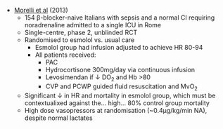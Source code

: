 * [Morelli et al](https://jamanetwork.com/journals/jama/fullarticle/1752246) (2013)
	* 154 β-blocker-naive Italians with sepsis and a normal CI requiring noradrenaline admitted to a single ICU in Rome
	* Single-centre, phase 2, unblinded RCT
	* Randomised to esmolol vs. usual care
		* Esmolol group had infusion adjusted to achieve HR 80-94
		* All patients received:
			* PAC
			* Hydrocortisone 300mg/day via continuous infusion
			* Levosimendan if ↓ DO~2~ and Hb >80
			* CVP and PCWP guided fluid resuscitation and MvO~2~
	* Significant ↓ in HR and mortality in esmolol group, which must be contextualixed against the... high... 80% control group mortality
	* High dose vasopressors at randomisation (~0.4μg/kg/min NA), despite normal lactates